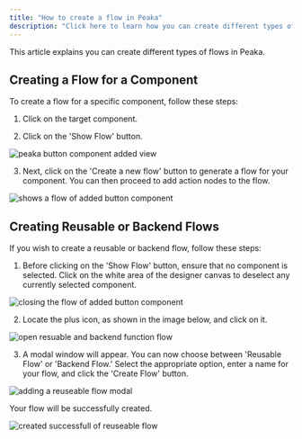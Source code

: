 ```yaml
---
title: "How to create a flow in Peaka"
description: "Click here to learn how you can create different types of flows in Peaka"
---
```


This article explains you can create different types of flows in Peaka.

## Creating a Flow for a Component

To create a flow for a specific component, follow these steps:

1. Click on the target component.

2. Click on the 'Show Flow' button.

<img
  src="https://cdn.peaka.com/jexl/flows/how-to-create-flows-1.png"
  alt="peaka button component added view"
/>

3. Next, click on the 'Create a new flow' button to generate a flow for your component. You can then proceed to add action nodes to the flow.

<img
  src="https://cdn.peaka.com/jexl/flows/how-to-create-flows-2.png"
  alt="shows a flow of added button component"
/>

## Creating Reusable or Backend Flows

If you wish to create a reusable or backend flow, follow these steps:

1. Before clicking on the 'Show Flow' button, ensure that no component is selected. Click on the white area of the designer canvas to deselect any currently selected component.

<img
  src="https://cdn.peaka.com/jexl/flows/how-to-create-flows-3.png"
  alt="closing the flow of added button component"
/>

2. Locate the plus icon, as shown in the image below, and click on it.

<img
  src="https://cdn.peaka.com/jexl/flows/how-to-create-flows-4.png"
  alt="open resuable and backend function flow"
/>

3. A modal window will appear. You can now choose between 'Reusable Flow' or 'Backend Flow.' Select the appropriate option, enter a name for your flow, and click the 'Create Flow' button.

<img
  src="https://cdn.peaka.com/jexl/flows/how-to-create-flows-5.png"
  alt="adding a reuseable flow modal"
/>

Your flow will be successfully created.

<img
  src="https://cdn.peaka.com/jexl/flows/how-to-create-flows-6.png"
  alt="created successfull of reuseable flow"
/>
